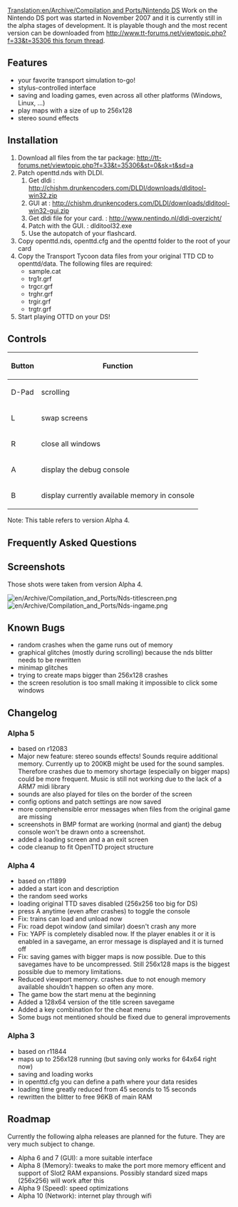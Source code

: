 [[Translation:en/Archive/Compilation and Ports/Nintendo DS]]
{{en/TOCright}}
Work on the Nintendo DS port was started in November 2007 and it is currently still in the alpha stages of development. It is playable though and the most recent version can be downloaded from [[http://www.tt-forums.net/viewtopic.php?f=33&t=35306 this forum thread]].

== Features ==

* your favorite transport simulation to-go!
* stylus-controlled interface
* saving and loading games, even across all other platforms (Windows, Linux, ...)
* play maps with a size of up to 256x128
* stereo sound effects

== Installation ==
# Download all files from the tar package: http://tt-forums.net/viewtopic.php?f=33&t=35306&st=0&sk=t&sd=a
# Patch openttd.nds with DLDI.
## Get dldi : http://chishm.drunkencoders.com/DLDI/downloads/dlditool-win32.zip 
## GUI at : http://chishm.drunkencoders.com/DLDI/downloads/dlditool-win32-gui.zip
## Get dldi file for your card. : http://www.nentindo.nl/dldi-overzicht/
## Patch with the GUI. : dlditool32.exe
## Use the autopatch of your flashcard.
# Copy openttd.nds, openttd.cfg and the openttd folder to the root of your card
# Copy the Transport Tycoon data files from your original TTD CD to openttd/data. The following files are required:
#* sample.cat
#* trg1r.grf
#* trgcr.grf
#* trghr.grf
#* trgir.grf
#* trgtr.grf
# Start playing OTTD on your DS!

== Controls ==

{|
!Button!!Function
|-
|D-Pad||scrolling
|-
|L||swap screens
|-
|R||close all windows
|-
|A||display the debug console
|-
|B||display currently available memory in console
|}

Note: This table refers to version Alpha 4.

== Frequently Asked Questions == 

== Screenshots ==
Those shots were taken from version Alpha 4.

[[File:en/Archive/Compilation and Ports/Nds-titlescreen.png]] [[File:en/Archive/Compilation and Ports/Nds-ingame.png]]

== Known Bugs ==

* random crashes when the game runs out of memory
* graphical glitches (mostly during scrolling) because the nds blitter needs to be rewritten
* minimap glitches
* trying to create maps bigger than 256x128 crashes
* the screen resolution is too small making it impossible to click some windows

== Changelog ==
=== Alpha 5 ===
*  based on r12083
* Major new feature: stereo sounds effects! Sounds require additional memory. Currently up to 200KB might be used for the sound samples. Therefore crashes due to memory shortage (especially on bigger maps) could be more frequent. Music is still not working due to the lack of a ARM7 midi library
* sounds are also played for tiles on the border of the screen
* config options and patch settings are now saved
* more comprehensible error messages when files from the original game are missing
* screenshots in BMP format are working (normal and giant) the debug console won't be drawn onto a screenshot.
* added a loading screen and a an exit screen
* code cleanup to fit OpenTTD project structure

=== Alpha 4 ===
*  based on r11899
* added a start icon and description
* the random seed works
* loading original TTD saves disabled (256x256 too big for DS)
* press A anytime (even after crashes) to toggle the console
* Fix: trains can load and unload now
* Fix: road depot window (and similar) doesn't crash any more
* Fix: YAPF is completely disabled now. If the player enables it or it is enabled in a savegame, an error message is displayed and it is turned off
* Fix: saving games with bigger maps is now possible. Due to this savegames have to be uncompressed. Still 256x128 maps is the biggest possible due to memory limitations.
* Reduced viewport memory. crashes due to not enough memory available shouldn't happen so often any more.
* The game bow the start menu at the beginning
* Added a 128x64 version of the title screen savegame
* Added a key combination for the cheat menu
* Some bugs not mentioned should be fixed due to general improvements
=== Alpha 3 ===
* based on r11844
* maps up to 256x128 running (but saving only works for 64x64 right now)
* saving and loading works
* in openttd.cfg you can define a path where your data resides
* loading time greatly reduced from 45 seconds to 15 seconds
* rewritten the blitter to free 96KB of main RAM

== Roadmap ==
Currently the following alpha releases are planned for the future. They are very much subject to change.
* Alpha 6 and 7 (GUI): a more suitable interface
* Alpha 8 (Memory): tweaks to make the port more memory efficent and support of Slot2 RAM expansions. Possibly standard sized maps (256x256) will work after this
* Alpha 9 (Speed): speed optimizations
* Alpha 10 (Network): internet play through wifi